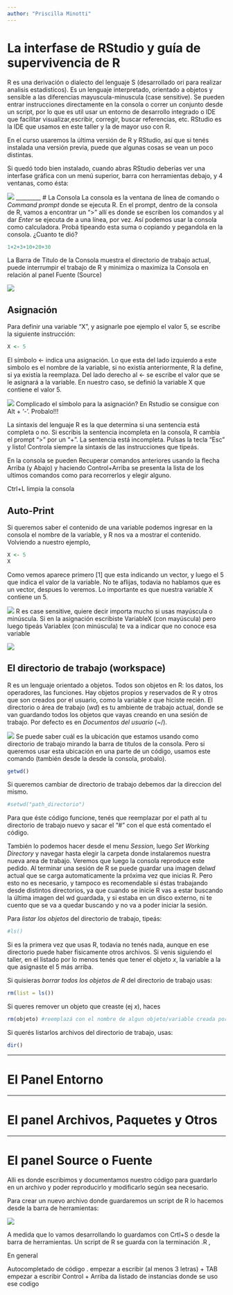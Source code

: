```yaml
---
author: "Priscilla Minotti"
---
```

# La interfase de RStudio y guía de supervivencia de R

R es una derivación o dialecto del lenguaje S (desarrollado ori para realizar analisis estadisticos). Es un lenguaje interpretado, orientado a objetos y sensible a las diferencias mayuscula-minuscula (case sensitive). Se pueden entrar instrucciones directamente en la consola o correr un conjunto desde un script, por lo que es util usar un entorno de desarrollo integrado o IDE que facilitar visualizar,escribir,  corregir, buscar referencias, etc. RStudio es la IDE que usamos en este taller y la de mayor uso con R.

En el curso usaremos la última versión de R y RStudio, así que si tenés instalada una versión previa, puede que algunas cosas se vean un poco distintas.

Si quedó todo bien instalado, cuando abras RStudio deberías ver una interfase gráfica con un menú superior, barra con herramientas debajo, y 4 ventanas, como ésta:

![](https://github.com/pmnatural/R-cero/blob/master/Interfase_R/Imagenes/Interfase_RStudio.png)
_________
# La Consola
La consola es la ventana de línea de comando o *Command prompt* donde se ejecuta R. 
En el prompt, dentro de la consola de R, vamos a encontrar un “>” allí es donde se escriben los comandos y al dar *Enter* se ejecuta de a una línea,  por vez. Así podemos usar la consola como calculadora. Probá tipeando esta suma o copiando y pegandola en la consola. ¿Cuanto te dió?
```r
1+2+3+10+20+30
```

La Barra de Titulo de la Consola muestra el directorio de trabajo actual, puede interrumpir el trabajo de R y minimiza o maximiza la Consola en relación al panel Fuente (Source)

![](https://github.com/pmnatural/R-cero/blob/master/Interfase_R/Imagenes/Barra_Titulo_consolaRStudio.png)

## Asignación

Para definir una variable "X",  y asignarle poe ejemplo el valor 5,  se escribe la siguiente instrucción:

```r
X <- 5
```

El símbolo <- indica una asignación. Lo que esta del lado izquierdo a este simbolo es el nombre de la variable, si no existía anteriormente, R la define, si ya existía la reemplaza. Del lado derecho al <- se escribe el valor que se le asignará a la variable. En nuestro caso, se definió la variable X que contiene el valor 5.

![](C:/Users/M-C/Documents/R/Curso Monica Alonso/ojos.png) Complicado el símbolo para la asignación? En Rstudio se consigue con Alt + '-'. Probalo!!!

La sintaxis del lenguaje R es la que determina si una sentencia está completa o no. Si escribis la sentencia incompleta en la consola, R cambia el prompt “>” por un “+”. La sentencia está incompleta. Pulsas la tecla “Esc” y listo! Controla siempre la sintaxis de las instrucciones que tipeás.

En la consola se pueden Recuperar comandos anteriores usando la flecha Arriba (y Abajo) y haciendo Control+Arriba se presenta la lista de los ultimos comandos como para recorrerlos y elegir alguno.

Ctrl+L limpia la consola

## Auto-Print
Si queremos saber el contenido de una variable podemos ingresar en la consola el nombre de la variable, y R nos va a mostrar el contenido. Volviendo a nuestro ejemplo, 

```r
X <- 5
X
```

Como vemos aparece primero [1] que esta indicando un vector, y luego el 5 que indica el valor de la variable. No te aflijas, todavia no hablamos que es un vector, despues lo veremos. Lo importante es que nuestra variable X contiene un 5. 

![](C:/Users/M-C/Documents/R/Curso Monica Alonso/ojos.png) R es case sensitive, quiere decir importa mucho si usas mayúscula o minúscula. Si en la asignación escribiste VariableX (con mayúscula) pero luego tipeás Variablex (con minúscula) te va a indicar que no conoce esa variable

![](C:/Users/M-C/Documents/R/Curso Monica Alonso/Error Case Sensitive.png)   

## El directorio de trabajo (workspace)

R es un lenguaje orientado a objetos. Todos son objetos en R: los datos, los operadores, las funciones. Hay objetos propios y reservados de R y otros que son creados por el usuario, como la variable *x* que hiciste recién. El directorio o área de trabajo (*wd*) es tu ambiente de trabajo actual, donde se van guardando todos los objetos que vayas creando en una sesión de trabajo. Por defecto es en *Documentos del usuario* (~/).  

![](https://github.com/pmnatural/R-cero/blob/master/Interfase_R/Imagenes/Directorio_de_trabajo.png)
Se puede saber cuál es la ubicación que estamos usando como directorio de trabajo  mirando la barra de titulos de la consola. Pero si queremos usar esta ubicación en una parte de un código, usamos este comando (también desde la desde la consola, probalo). 
```r
getwd()
```

Si queremos cambiar de directorio de trabajo debemos dar la direccion del mismo.
```r
#setwd("path_directorio") 
```
Para que éste código funcione, tenés que reemplazar por el path al tu directorio de trabajo nuevo y sacar el "#" con el que está comentado el código.

También lo podemos hacer desde el menu *Session*, luego *Set Working Directory* y navegar hasta elegir la carpeta donde instalaremos nuestra nueva area de trabajo. Veremos que luego la consola reproduce este pedido. Al terminar una sesión de R se puede guardar una imagen del*wd* actual que se carga automaticamente la próxima vez que inicias R. Pero esto no es necesario, y tampoco es recomendable si éstas trabajando desde distintos directorios, ya que cuando se inicie R vas a estar buscando la última imagen del wd guardada, y si estaba en un disco externo, ni te cuento que se va a quedar buscando y no va a poder iniciar la sesión.

Para *listar los objetos* del directorio de trabajo, tipeás:
```r
#ls()
```
Si es la primera vez que usas R, todavia no tenés nada, aunque en ese directorio puede haber físicamente otros archivos. Si venis siguiendo el taller, en el listado por lo menos tenés que tener el objeto *x*, la variable a la que asignaste el 5 más arriba.

Si quisieras *borrar todos los objetos de R* del directorio de trabajo usas:
```r
rm(list = ls())
```

Si queres remover un objeto que creaste (ej *x*), haces 
```r
rm(objeto) #reemplazá con el nombre de algun objeto/variable creada por vos
```

Si querés listarlos archivos del directorio de trabajo, usas: 
```r
dir()
```
_________
# El Panel Entorno


_________
# El panel Archivos, Paquetes y Otros

_________
# El panel Source o Fuente

Alli es donde escribimos y documentamos nuestro código para guardarlo en un archivo y poder reproducirlo y modificarlo según sea necesario.

Para crear un nuevo archivo donde guardaremos un script de R lo hacemos desde la barra de herramientas:

![](https://github.com/pmnatural/R-cero/blob/master/Interfase_R/Imagenes/RStudio_Script_nuevo.png)

A medida que lo vamos desarrollando lo guardamos con Crtl+S o desde la barra de herramientas. Un script de R se guarda con la terminación .R ,

En general 


Autocompletado de código . 
empezar a escribir (al menos 3 letras) + TAB 
empezar a escribir Control + Arriba  da listado de instancias donde se uso ese codigo


